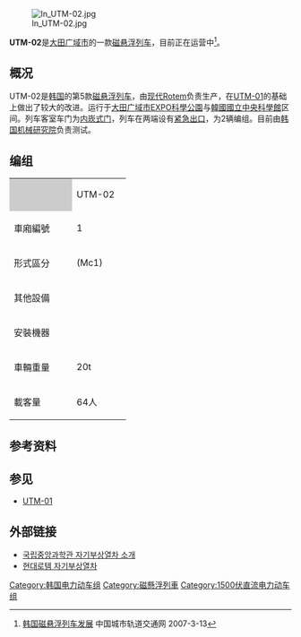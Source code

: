 {{noteTA|G1=Railway}}
{{鐵路車輛
|車輛名稱 = UTM-02
|公司色 = orange
|圖像 = Maglev in Daejeon 06.jpg
|圖像說明 = UTM-02列车
|產量=1组
|輛數 = 2
|列車編組 = 2M
|起動加速度 = 3.6
|營運最高速度 = 
|設計最高速度 = 100
|減速度（正常） = 3.6
|減速度（緊急） = 4.5
|編組載客量 = 128人
|載客量 = 64人
|編組長度 = 
|全長 = 13,400
|全闊 = 2,850
|全高 = 3,500
|編組總重量 = 40
|車輛重量 = 20
|軌距 = 
|電化方式 = 直流1,500V
|受流方式 = 
|輸出 = 
|電動機輸出 = 
|編組輸出 = 
|齒輪比 = 
|驅動裝置 =
|控制裝置 = [[VVVF|VVVF]]控制
|制動方式 = 
|保安裝置 = [[列车自动保护系统|ATP]]、[[列车自动运行系统|ATO]]
|訊號系統 =
|製造商 = [[现代Rotem|现代Rotem]]
|原產國 = {{KOR}}
|車身物料 = 
|轉向架 =
|傳動方式=直-交
|牽引電動機=[[直线电动机|直线电动机]]
|變速段數=
|輪徑=
|軸重=
|軸距=
|用戶=
|路線=
|訂單編號=
|車輛編號=
|型號 = UTM-02
|類型 = [[磁悬浮列车|磁悬浮列车]]
|設計 = 
|衍生自 = 
|衍生型 = 
|製造年份 = 2003年
|投入服務日期 = 2008年至今
|備註 =
}}

[[File:In_UTM-02.jpg|thumb]]

'''UTM-02'''是[[大田广域市|大田广域市]]的一款[[磁悬浮列车|磁悬浮列车]]，目前正在运营中<ref>[http://www.chinametro.net/Content/DisplayArticle.aspx?ID=2520 韩国磁悬浮列车发展] {{Webarchive|url=https://archive.is/20130629045521/http://www.chinametro.net/Content/DisplayArticle.aspx?ID=2520 |date=2013-06-29 }} 中国城市轨道交通网 2007-3-13</ref>。

== 概况 ==
UTM-02是[[韩国|韩国]]的第5款[[磁悬浮列车|磁悬浮列车]]，由[[现代Rotem|现代Rotem]]负责生产，在[[UTM-01|UTM-01]]的基础上做出了较大的改进。运行于[[大田广域市|大田广域市]][[EXPO科學公園|EXPO科學公園]]与[[韓國國立中央科學館|韓國國立中央科學館]]区间。列车客室车门为[[内崁式门|内崁式门]]，列车在两端设有[[紧急出口|紧急出口]]，为2辆编组。目前由[[韩国机械研究院|韩国机械研究院]]负责测试。

== 编组 ==
{| class="wikitable" summary="UTM-02" style="text-align: center; font-size:80%;"
|-
|style="background:#ccc; width:6em;"| 
|colspan="2"|UTM-02
|-
! style="width:5em;"| 車廂編號
| style="width:5em;"| 1
| style="width:5em;"| 2
|-style="border-top:solid 3px orange;"
!形式區分
| (Mc1)
| (Mc2)
|-
! 其他設備
|  || 
|-
! 安裝機器
|  || 
|-
! 車輛重量
| 20t || 20t
|-
! 載客量
| 64人 || 64人
|}

== 参考资料 ==
{{reflist}}

== 参见 ==
*[[UTM-01|UTM-01]]

== 外部链接 ==
*[http://www.science.go.kr/index.sko?menuCd=AA01008001000 국립중앙과학관 자기부상열차 소개] {{Wayback|url=http://www.science.go.kr/index.sko?menuCd=AA01008001000 |date=20120902154251 }}
*[https://www.hyundai-rotem.co.kr/Business/Rail/Railroad/Product/rail_car05.asp 현대로템 자기부상열차]{{Webarchive|url=https://archive.is/20121219152944/https://www.hyundai-rotem.co.kr/Business/Rail/Railroad/Product/rail_car05.asp |date=2012-12-19 }}

[[Category:韩国电力动车组|Category:韩国电力动车组]]
[[Category:磁懸浮列車|Category:磁懸浮列車]]
[[Category:1500伏直流电力动车组|Category:1500伏直流电力动车组]]